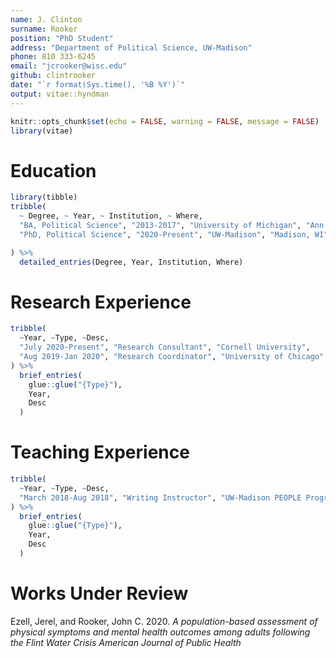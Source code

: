 ```yaml
---
name: J. Clinton
surname: Rooker
position: "PhD Student"
address: "Department of Political Science, UW-Madison"
phone: 810 333-6245
email: "jcrooker@wisc.edu"
github: clintrooker
date: "`r format(Sys.time(), '%B %Y')`"
output: vitae::hyndman
---
```


```r
knitr::opts_chunk$set(echo = FALSE, warning = FALSE, message = FALSE)
library(vitae)
```

# Education

```r
library(tibble)
tribble(
  ~ Degree, ~ Year, ~ Institution, ~ Where,
  "BA, Political Science", "2013-2017", "University of Michigan", "Ann Arbor, MI",
  "PhD, Political Science", "2020-Present", "UW-Madison", "Madison, WI",

) %>% 
  detailed_entries(Degree, Year, Institution, Where)
```

# Research Experience

```r
tribble(
  ~Year, ~Type, ~Desc,
  "July 2020-Present", "Research Consultant", "Cornell University",
  "Aug 2019-Jan 2020", "Research Coordinator", "University of Chicago"
) %>% 
  brief_entries(
    glue::glue("{Type}"),
    Year, 
    Desc
  )
```

# Teaching Experience

``` r
tribble(
  ~Year, ~Type, ~Desc,
  "March 2018-Aug 2018", "Writing Instructor", "UW-Madison PEOPLE Program"
) %>% 
  brief_entries(
    glue::glue("{Type}"),
    Year, 
    Desc
  )

```
# Works Under Review

Ezell, Jerel, and Rooker, John C. 2020. *A population-based assessment of physical symptoms and mental health outcomes among adults following the Flint Water Crisis*
*American Journal of Public Health* 



